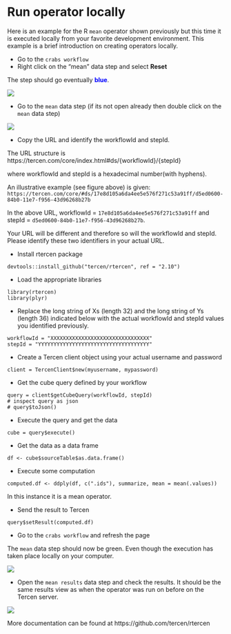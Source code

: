 # Run operator locally
Here is an example for the R ``mean`` operator shown previously but this time it is executed locally from your favorite development environment. This example is a brief introduction on creating operators locally.

* Go to the ``crabs workflow``
* Right click on the "mean" data step and select **Reset**

The step should go eventually <span style="color:blue">__blue__</span>.

![](images/workflow_mean_reset.png)

* Go to the ``mean`` data step (if its not open already then double click on the ``mean`` data step)

![](images/mean_step_url.png)

* Copy the URL and identify the workflowId and stepId.

The URL structure is https://tercen.com/core/index.html#ds/{workflowId}/{stepId}

where workflowId and stepId is a hexadecimal number(with hyphens).

An illustrative example (see figure above) is given:
``https://tercen.com/core/#ds/17e8d105a6da4ee5e576f271c53a91ff/d5ed0600-84b0-11e7-f956-43d96268b27b``

In the above URL, workflowId = ``17e8d105a6da4ee5e576f271c53a91ff`` and stepId = ``d5ed0600-84b0-11e7-f956-43d96268b27b``.

Your URL will be different and therefore so will the workflowId and stepId. Please identify these two identifiers in your actual URL.

* Install rtercen package

```
devtools::install_github("tercen/rtercen", ref = "2.10")
```

* Load the appropriate libraries
```
library(rtercen)
library(plyr)
```

* Replace the long string of Xs (length 32) and the long string of Ys (length 36) indicated below with the actual workflowId and stepId values you identified previously.

```
workflowId = "XXXXXXXXXXXXXXXXXXXXXXXXXXXXXXXX"
stepId = "YYYYYYYYYYYYYYYYYYYYYYYYYYYYYYYYYYYY"
```
* Create a Tercen client object using your actual username and password

```
client = TercenClient$new(myusername, mypassword)
```

* Get the cube query defined by your workflow
```
query = client$getCubeQuery(workflowId, stepId)
# inspect query as json
# query$toJson()
```
* Execute the query and get the data
```
cube = query$execute()
```
* Get the data as a data frame
```
df <- cube$sourceTable$as.data.frame()
```
* Execute some computation
```
computed.df <- ddply(df, c(".ids"), summarize, mean = mean(.values))
```
In this instance it is a mean operator.

* Send the result to Tercen
```
query$setResult(computed.df)
```
* Go to the ``crabs workflow`` and refresh the page

The ``mean`` data step should now be green. Even though the execution has taken place locally on your computer.

![](images/workflow_mean.png)

* Open the ``mean results`` data step and check the results. It should be the same results view as when the operator was run on before on the Tercen server.

![](images/mean_results.png)



More documentation can be found at https://github.com/tercen/rtercen